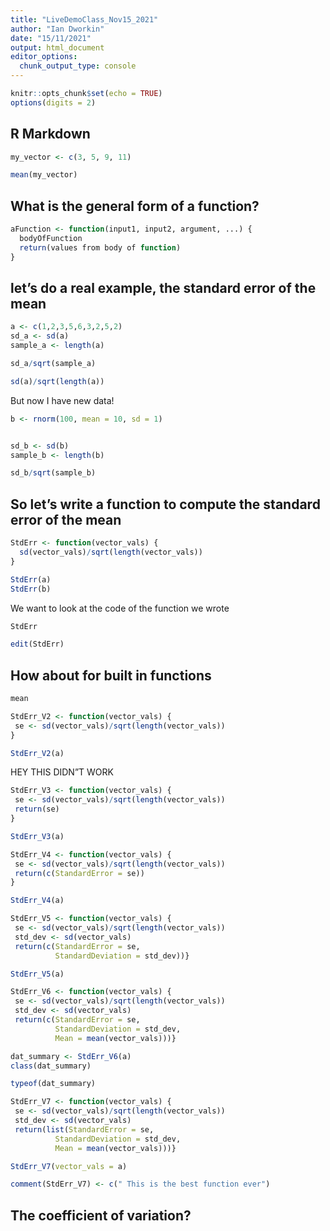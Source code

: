 ```yaml
---
title: "LiveDemoClass_Nov15_2021"
author: "Ian Dworkin"
date: "15/11/2021"
output: html_document
editor_options: 
  chunk_output_type: console
---
```


```r
knitr::opts_chunk$set(echo = TRUE)
options(digits = 2)
```

## R Markdown

```r
my_vector <- c(3, 5, 9, 11)

mean(my_vector)
```



## What is the general form of a function?

```r

aFunction <- function(input1, input2, argument, ...) {
  bodyOfFunction
  return(values from body of function)
}
```


## let's do a real example, the standard error of the mean


```r
a <- c(1,2,3,5,6,3,2,5,2)
sd_a <- sd(a)
sample_a <- length(a)

sd_a/sqrt(sample_a)

sd(a)/sqrt(length(a))
```


But now I have new data!
```r
b <- rnorm(100, mean = 10, sd = 1)


sd_b <- sd(b)
sample_b <- length(b)

sd_b/sqrt(sample_b)
```

## So let's write a function to compute the standard error of the mean


```r
StdErr <- function(vector_vals) {
  sd(vector_vals)/sqrt(length(vector_vals))
}

```


```r
StdErr(a)
StdErr(b)
```


We want to look at the code of the function we wrote


```r
StdErr
```


```r
edit(StdErr)
```


## How about for built in functions

```r
mean
```




```r
StdErr_V2 <- function(vector_vals) {
 se <- sd(vector_vals)/sqrt(length(vector_vals))
}
```


```r
StdErr_V2(a)
```

HEY THIS DIDN"T WORK


```r
StdErr_V3 <- function(vector_vals) {
 se <- sd(vector_vals)/sqrt(length(vector_vals))
 return(se)
}
```

```r
StdErr_V3(a)
```



```r
StdErr_V4 <- function(vector_vals) {
 se <- sd(vector_vals)/sqrt(length(vector_vals))
 return(c(StandardError = se))
}
```


```r
StdErr_V4(a)
```



```r
StdErr_V5 <- function(vector_vals) {
 se <- sd(vector_vals)/sqrt(length(vector_vals))
 std_dev <- sd(vector_vals)
 return(c(StandardError = se, 
          StandardDeviation = std_dev))}
```

```r
StdErr_V5(a)
```




```r
StdErr_V6 <- function(vector_vals) {
 se <- sd(vector_vals)/sqrt(length(vector_vals))
 std_dev <- sd(vector_vals)
 return(c(StandardError = se, 
          StandardDeviation = std_dev,
          Mean = mean(vector_vals)))}
```


```r
dat_summary <- StdErr_V6(a)
class(dat_summary)

typeof(dat_summary)
```



```r
StdErr_V7 <- function(vector_vals) {
 se <- sd(vector_vals)/sqrt(length(vector_vals))
 std_dev <- sd(vector_vals)
 return(list(StandardError = se, 
          StandardDeviation = std_dev,
          Mean = mean(vector_vals)))}
```


```r
StdErr_V7(vector_vals = a)
```


```r
comment(StdErr_V7) <- c(" This is the best function ever")
```



## The coefficient of variation?


